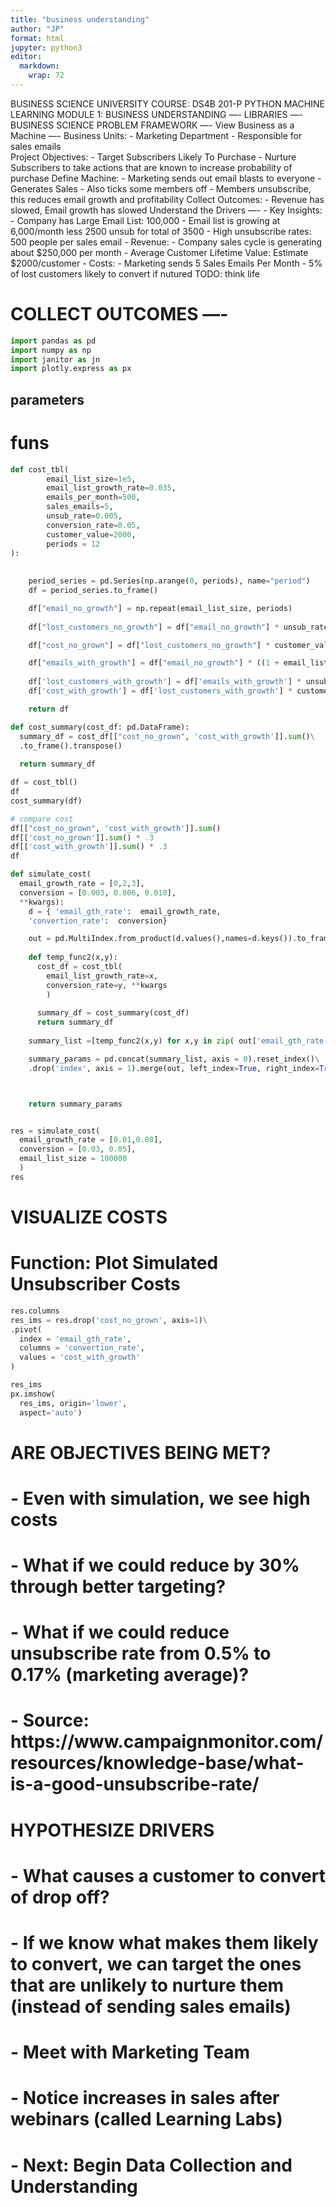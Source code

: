```yaml
---
title: "business understanding"
author: "JP"
format: html
jupyter: python3
editor: 
  markdown: 
    wrap: 72
---
```


BUSINESS SCIENCE UNIVERSITY COURSE: DS4B 201-P PYTHON MACHINE LEARNING
MODULE 1: BUSINESS UNDERSTANDING ---- LIBRARIES ---- BUSINESS SCIENCE
PROBLEM FRAMEWORK ---- View Business as a Machine ---- Business Units: -
Marketing Department - Responsible for sales emails\
Project Objectives: - Target Subscribers Likely To Purchase - Nurture
Subscribers to take actions that are known to increase probability of
purchase Define Machine: - Marketing sends out email blasts to
everyone - Generates Sales - Also ticks some members off - Members
unsubscribe, this reduces email growth and profitability Collect
Outcomes: - Revenue has slowed, Email growth has slowed Understand the
Drivers ---- - Key Insights: - Company has Large Email List: 100,000 -
Email list is growing at 6,000/month less 2500 unsub for total of 3500 -
High unsubscribe rates: 500 people per sales email - Revenue: - Company
sales cycle is generating about \$250,000 per month - Average Customer
Lifetime Value: Estimate \$2000/customer - Costs: - Marketing sends 5
Sales Emails Per Month - 5% of lost customers likely to convert if
nutured TODO: think life

# COLLECT OUTCOMES ----

```python
import pandas as pd
import numpy as np
import janitor as jn
import plotly.express as px

```

## parameters


# funs

```python

def cost_tbl(
        email_list_size=1e5,
        email_list_growth_rate=0.035,
        emails_per_month=500,
        sales_emails=5,
        unsub_rate=0.005,
        conversion_rate=0.05,
        customer_value=2000,
        periods = 12
):
  
  
    period_series = pd.Series(np.arange(0, periods), name="period")
    df = period_series.to_frame()

    df["email_no_growth"] = np.repeat(email_list_size, periods)
    
    df["lost_customers_no_growth"] = df["email_no_growth"] * unsub_rate*emails_per_month * conversion_rate

    df["cost_no_grown"] = df["lost_customers_no_growth"] * customer_value  # value of customers that are lost

    df["emails_with_growth"] = df["email_no_growth"] * ((1 + email_list_growth_rate) ** df["period"])
    
    df['lost_customers_with_growth'] = df['emails_with_growth'] * unsub_rate * emails_per_month * conversion_rate
    df['cost_with_growth'] = df['lost_customers_with_growth'] * customer_value

    return df

def cost_summary(cost_df: pd.DataFrame):
  summary_df = cost_df[["cost_no_grown", 'cost_with_growth']].sum()\
  .to_frame().transpose()
    
  return summary_df

```


```python
df = cost_tbl()
df
cost_summary(df)

```




```python
# compare cost
df[["cost_no_grown", 'cost_with_growth']].sum()
df[['cost_no_grown']].sum() * .3
df[['cost_with_growth']].sum() * .3
df
```




```python
def simulate_cost(
  email_growth_rate = [0,2,3],
  conversion = [0.003, 0.006, 0.010],
  **kwargs):
    d = { 'email_gth_rate':  email_growth_rate,
    'convertion_rate':  conversion}

    out = pd.MultiIndex.from_product(d.values(),names=d.keys()).to_frame().reset_index(drop=True)
    
    def temp_func2(x,y):
      cost_df = cost_tbl(
        email_list_growth_rate=x,
        conversion_rate=y, **kwargs
        )
      
      summary_df = cost_summary(cost_df)
      return summary_df
    
    summary_list =[temp_func2(x,y) for x,y in zip( out['email_gth_rate'],  out['convertion_rate'])]

    summary_params = pd.concat(summary_list, axis = 0).reset_index()\
    .drop('index', axis = 1).merge(out, left_index=True, right_index=True)



    return summary_params


res = simulate_cost(
  email_growth_rate = [0.01,0.08], 
  conversion = [0.03, 0.05], 
  email_list_size = 100000
  )
res

```

# VISUALIZE COSTS

# Function: Plot Simulated Unsubscriber Costs

```python
res.columns
res_ims = res.drop('cost_no_grown', axis=1)\
.pivot(
  index = 'email_gth_rate',
  columns = 'convertion_rate',
  values = 'cost_with_growth'
)

res_ims
px.imshow(
  res_ims, origin='lower',
  aspect='auto')
```


# ARE OBJECTIVES BEING MET?

# - Even with simulation, we see high costs

# - What if we could reduce by 30% through better targeting?

# - What if we could reduce unsubscribe rate from 0.5% to 0.17% (marketing average)?

# - Source: https://www.campaignmonitor.com/resources/knowledge-base/what-is-a-good-unsubscribe-rate/

# HYPOTHESIZE DRIVERS

# - What causes a customer to convert of drop off?

# - If we know what makes them likely to convert, we can target the ones that are unlikely to nurture them (instead of sending sales emails)

# - Meet with Marketing Team

# - Notice increases in sales after webinars (called Learning Labs)

# - Next: Begin Data Collection and Understanding
